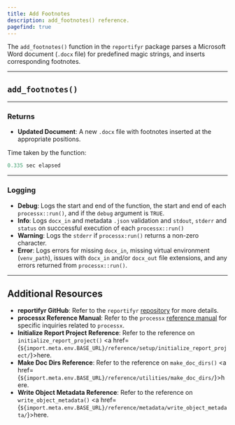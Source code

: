 ```yaml
---
title: Add Footnotes
description: add_footnotes() reference. 
pagefind: true
---
```



The `add_footnotes()` function in the `reportifyr` package parses a Microsoft Word document (`.docx` file) for predefined magic strings, and inserts corresponding footnotes.

---

## `add_footnotes()`

<EmbeddedHTML filename="/public/html_files/add_footnotes.html"/>

---

### Returns

- **Updated Document**: A new `.docx` file with footnotes inserted at the appropriate positions.

Time taken by the function:

```r
0.335 sec elapsed
```

---

### Logging

- **Debug**: Logs the start and end of the function, the start and end of each `processx::run()`, and if the `debug` argument is `TRUE`.
- **Info**: Logs `docx_in` and metadata `.json` validation and `stdout`, `stderr` and `status` on succcessful execution of each `processx::run()`
- **Warning**: Logs the `stderr` if `processx:run()` returns a non-zero character. 
- **Error**: Logs errors for missing `docx_in`, missing virtual environment (`venv_path`), issues with `docx_in` and/or `docx_out` file extensions, and any errors returned from `processx::run()`.

---

## Additional Resources

- **reportifyr GitHub**: Refer to the `reportifyr` [repository](https://github.com/A2-ai/reportifyr) for more details.
- **processx Reference Manual**: Refer to the `processx` [reference manual](https://cran.r-project.org/web/packages/processx/processx.pdf) for specific inquiries related to `processx`.
- **Initialize Report Project Reference**: Refer to the reference on `initialize_report_project()` <a href={`${import.meta.env.BASE_URL}/reference/setup/initialize_report_project/`}>here</a>.
- **Make Doc Dirs Reference**: Refer to the reference on `make_doc_dirs()` <a href={`${import.meta.env.BASE_URL}/reference/utilities/make_doc_dirs/`}>here</a>.
- **Write Object Metadata Reference**: Refer to the reference on `write_object_metadata()` <a href={`${import.meta.env.BASE_URL}/reference/metadata/write_object_metadata/`}>here</a>.
